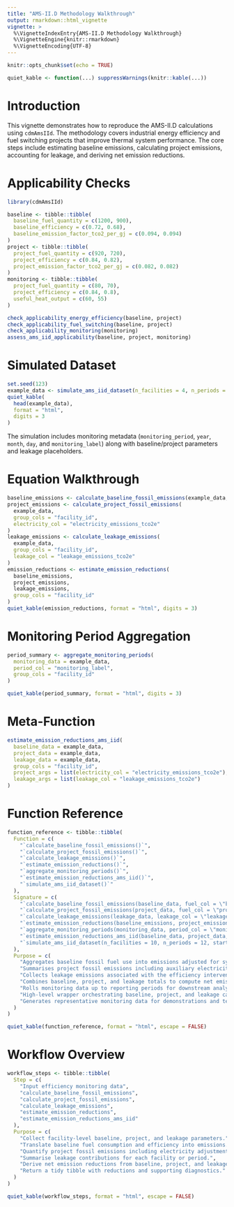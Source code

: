 ```yaml
---
title: "AMS-II.D Methodology Walkthrough"
output: rmarkdown::html_vignette
vignette: >
  %\VignetteIndexEntry{AMS-II.D Methodology Walkthrough}
  %\VignetteEngine{knitr::rmarkdown}
  %\VignetteEncoding{UTF-8}
---
```


```r
knitr::opts_chunk$set(echo = TRUE)
```
```r
quiet_kable <- function(...) suppressWarnings(knitr::kable(...))
```


# Introduction

This vignette demonstrates how to reproduce the AMS-II.D calculations using
`cdmAmsIId`. The methodology covers industrial energy efficiency and fuel
switching projects that improve thermal system performance. The core steps
include estimating baseline emissions, calculating project emissions, accounting
for leakage, and deriving net emission reductions.

# Applicability Checks

```r
library(cdmAmsIId)

baseline <- tibble::tibble(
  baseline_fuel_quantity = c(1200, 900),
  baseline_efficiency = c(0.72, 0.68),
  baseline_emission_factor_tco2_per_gj = c(0.094, 0.094)
)
project <- tibble::tibble(
  project_fuel_quantity = c(920, 720),
  project_efficiency = c(0.84, 0.82),
  project_emission_factor_tco2_per_gj = c(0.082, 0.082)
)
monitoring <- tibble::tibble(
  project_fuel_quantity = c(80, 70),
  project_efficiency = c(0.84, 0.8),
  useful_heat_output = c(60, 55)
)

check_applicability_energy_efficiency(baseline, project)
check_applicability_fuel_switching(baseline, project)
check_applicability_monitoring(monitoring)
assess_ams_iid_applicability(baseline, project, monitoring)
```

# Simulated Dataset

```r
set.seed(123)
example_data <- simulate_ams_iid_dataset(n_facilities = 4, n_periods = 6, start_year = 2024, start_month = 7)
quiet_kable(
  head(example_data),
  format = "html",
  digits = 3
)
```

The simulation includes monitoring metadata (`monitoring_period`, `year`,
`month`, `day`, and `monitoring_label`) along with baseline/project parameters
and leakage placeholders.

# Equation Walkthrough

```r
baseline_emissions <- calculate_baseline_fossil_emissions(example_data, group_cols = "facility_id")
project_emissions <- calculate_project_fossil_emissions(
  example_data,
  group_cols = "facility_id",
  electricity_col = "electricity_emissions_tco2e"
)
leakage_emissions <- calculate_leakage_emissions(
  example_data,
  group_cols = "facility_id",
  leakage_col = "leakage_emissions_tco2e"
)
emission_reductions <- estimate_emission_reductions(
  baseline_emissions,
  project_emissions,
  leakage_emissions,
  group_cols = "facility_id"
)
quiet_kable(emission_reductions, format = "html", digits = 3)
```

# Monitoring Period Aggregation

```r
period_summary <- aggregate_monitoring_periods(
  monitoring_data = example_data,
  period_col = "monitoring_label",
  group_cols = "facility_id"
)

quiet_kable(period_summary, format = "html", digits = 3)
```

# Meta-Function

```r
estimate_emission_reductions_ams_iid(
  baseline_data = example_data,
  project_data = example_data,
  leakage_data = example_data,
  group_cols = "facility_id",
  project_args = list(electricity_col = "electricity_emissions_tco2e"),
  leakage_args = list(leakage_col = "leakage_emissions_tco2e")
)
```

# Function Reference

```r
function_reference <- tibble::tibble(
  Function = c(
    "`calculate_baseline_fossil_emissions()`",
    "`calculate_project_fossil_emissions()`",
    "`calculate_leakage_emissions()`",
    "`estimate_emission_reductions()`",
    "`aggregate_monitoring_periods()`",
    "`estimate_emission_reductions_ams_iid()`",
    "`simulate_ams_iid_dataset()`"
  ),
  Signature = c(
    "`calculate_baseline_fossil_emissions(baseline_data, fuel_col = \"baseline_fuel_quantity\", ncv_col = \"baseline_ncv_gj_per_unit\", emission_factor_col = \"baseline_emission_factor_tco2_per_gj\", efficiency_col = \"baseline_efficiency\", group_cols = NULL, output_col = \"baseline_emissions_tco2e\")`",
    "`calculate_project_fossil_emissions(project_data, fuel_col = \"project_fuel_quantity\", ncv_col = \"project_ncv_gj_per_unit\", emission_factor_col = \"project_emission_factor_tco2_per_gj\", efficiency_col = \"project_efficiency\", electricity_col = NULL, group_cols = NULL, output_col = \"project_emissions_tco2e\")`",
    "`calculate_leakage_emissions(leakage_data, leakage_col = \"leakage_emissions_tco2e\", group_cols = NULL, output_col = \"leakage_emissions_tco2e\")`",
    "`estimate_emission_reductions(baseline_emissions, project_emissions, leakage_emissions = NULL, baseline_col = \"baseline_emissions_tco2e\", project_col = \"project_emissions_tco2e\", leakage_col = \"leakage_emissions_tco2e\", group_cols = NULL, output_col = \"emission_reductions_tco2e\")`",
    "`aggregate_monitoring_periods(monitoring_data, period_col = \"monitoring_period\", group_cols = NULL, summarise_cols = NULL, output_col = \"monitoring_period\")`",
    "`estimate_emission_reductions_ams_iid(baseline_data, project_data, leakage_data = NULL, group_cols = NULL, baseline_args = list(), project_args = list(), leakage_args = list(), reduction_args = list())`",
    "`simulate_ams_iid_dataset(n_facilities = 10, n_periods = 12, start_year = 2023, start_month = 1, seed = NULL)`"
  ),
  Purpose = c(
    "Aggregates baseline fossil fuel use into emissions adjusted for system efficiency.<br>\\(BE_y = \\sum_i \\frac{FC^{BL}_{i,y} \\times NCV^{BL}_{i,y} \\times EF^{BL}_{i,y}}{\\eta^{BL}_{i,y}}\\)",
    "Summarises project fossil emissions including auxiliary electricity where applicable.<br>\\(PE_y = \\sum_i \\frac{FC^{PR}_{i,y} \\times NCV^{PR}_{i,y} \\times EF^{PR}_{i,y}}{\\eta^{PR}_{i,y}} + ELEC_y\\)",
    "Collects leakage emissions associated with the efficiency intervention.<br>\\(LE_y = \\sum_i LE_{i,y}\\)",
    "Combines baseline, project, and leakage totals to compute net emission reductions.<br>\\(ER_y = BE_y - (PE_y + LE_y)\\)",
    "Rolls monitoring data up to reporting periods for downstream analysis.<br>\\(ER_{p,y} = BE_{p,y} - (PE_{p,y} + LE_{p,y})\\)",
    "High-level wrapper orchestrating baseline, project, and leakage calculations.<br>\\(ER_y = BE_y - (PE_y + LE_y)\\)",
    "Generates representative monitoring data for demonstrations and tests."
  )
)

quiet_kable(function_reference, format = "html", escape = FALSE)
```

# Workflow Overview

```r
workflow_steps <- tibble::tibble(
  Step = c(
    "Input efficiency monitoring data",
    "calculate_baseline_fossil_emissions",
    "calculate_project_fossil_emissions",
    "calculate_leakage_emissions",
    "estimate_emission_reductions",
    "estimate_emission_reductions_ams_iid"
  ),
  Purpose = c(
    "Collect facility-level baseline, project, and leakage parameters.",
    "Translate baseline fuel consumption and efficiency into emissions.",
    "Quantify project fossil emissions including electricity adjustments.",
    "Summarise leakage contributions for each facility or period.",
    "Derive net emission reductions from baseline, project, and leakage totals.",
    "Return a tidy tibble with reductions and supporting diagnostics."
  )
)

quiet_kable(workflow_steps, format = "html", escape = FALSE)
```
